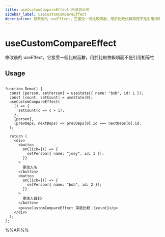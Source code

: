 ```yaml
---
title: useCustomCompareEffect 用法與示例
sidebar_label: useCustomCompareEffect
description: 修改後的 useEffect，它接受一個比較函數，用於比較依賴項而不是引用相等性。 本文介紹其用法、最佳實踐與代碼示例。適用於 React 開發中需要處理副作用的場景。
---
```

# useCustomCompareEffect

修改後的 useEffect，它接受一個比較函數，用於比較依賴項而不是引用相等性


## Usage

```tsx live

function Demo() {
  const [person, setPerson] = useState({ name: "bob", id: 1 });
  const [count, setCount] = useState(0);
  useCustomCompareEffect(
    () => {
      setCount(c => c + 1);
    },
    [person],
    (prevDeps, nextDeps) => prevDeps[0].id === nextDeps[0].id,
  );

  return (
    <div>
      <button
        onClick={() => {
          setPerson({ name: "joey", id: 1 });
        }}
      >
        更改人名
      </button>
      <button
        onClick={() => {
          setPerson({ name: "bob", id: 2 });
        }}
      >
        更改人員ID
      </button>
      <p>useCustomCompareEffect 深度比較：{count}</p>
    </div>
  );
};

```

%%API%%